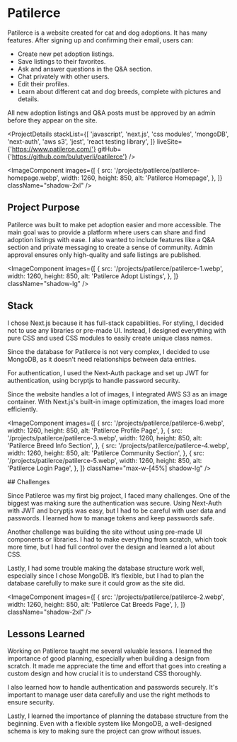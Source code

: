 # Patilerce

Patilerce is a website created for cat and dog adoptions. It has many features. After signing up and confirming their email, users can:

- Create new pet adoption listings.
- Save listings to their favorites.
- Ask and answer questions in the Q&A section.
- Chat privately with other users.
- Edit their profiles.
- Learn about different cat and dog breeds, complete with pictures and details.

All new adoption listings and Q&A posts must be approved by an admin before they appear on the site.

<ProjectDetails
  stackList={[
    'javascript',
    'next.js',
    'css modules',
    'mongoDB',
    'next-auth',
    'aws s3',
    'jest',
    'react testing library',
  ]}
  liveSite={'https://www.patilerce.com/'}
  gitHub={'https://github.com/bulutyerli/patilerce'}
/>

<ImageComponent
  images={[
    {
      src: '/projects/patilerce/patilerce-homepage.webp',
      width: 1260,
      height: 850,
      alt: 'Patilerce Homepage',
    },
  ]}
  className="shadow-2xl"
/>

## Project Purpose

Patilerce was built to make pet adoption easier and more accessible. The main goal was to provide a platform where users can share and find adoption listings with ease. I also wanted to include features like a Q&A section and private messaging to create a sense of community. Admin approval ensures only high-quality and safe listings are published.

<div className="flex lg:gap-14 items-center flex-wrap lg:flex-nowrap">

<ImageComponent
  images={[
    {
      src: '/projects/patilerce/patilerce-1.webp',
      width: 1260,
      height: 850,
      alt: 'Patilerce Adopt Listings',
    },
  ]}
  className="shadow-lg"
/>

<div className="min-w-1/2">

## Stack

I chose Next.js because it has full-stack capabilities. For styling, I decided not to use any libraries or pre-made UI. Instead, I designed everything with pure CSS and used CSS modules to easily create unique class names.

Since the database for Patilerce is not very complex, I decided to use MongoDB, as it doesn't need relationships between data entries.

For authentication, I used the Next-Auth package and set up JWT for authentication, using bcryptjs to handle password security.

Since the website handles a lot of images, I integrated AWS S3 as an image container. With Next.js's built-in image optimization, the images load more efficiently.

</div>
</div>

<ImageComponent
  images={[
    {
      src: '/projects/patilerce/patilerce-6.webp',
      width: 1260,
      height: 850,
      alt: 'Patilerce Profile Page',
    },
    {
      src: '/projects/patilerce/patilerce-3.webp',
      width: 1260,
      height: 850,
      alt: 'Patilerce Breed Info Section',
    },
    {
      src: '/projects/patilerce/patilerce-4.webp',
      width: 1260,
      height: 850,
      alt: 'Patilerce Community Section',
    },
    {
      src: '/projects/patilerce/patilerce-5.webp',
      width: 1260,
      height: 850,
      alt: 'Patilerce Login Page',
    },
  ]}
  className="max-w-[45%] shadow-lg"
/>

<div className="justify-self-center text-center">
## Challenges

Since Patilerce was my first big project, I faced many challenges. One of the biggest was making sure the authentication was secure. Using Next-Auth with JWT and bcryptjs was easy, but I had to be careful with user data and passwords. I learned how to manage tokens and keep passwords safe.

Another challenge was building the site without using pre-made UI components or libraries. I had to make everything from scratch, which took more time, but I had full control over the design and learned a lot about CSS.

Lastly, I had some trouble making the database structure work well, especially since I chose MongoDB. It’s flexible, but I had to plan the database carefully to make sure it could grow as the site did.

</div>

<ImageComponent
  images={[
    {
      src: '/projects/patilerce/patilerce-2.webp',
      width: 1260,
      height: 850,
      alt: 'Patilerce Cat Breeds Page',
    },
  ]}
  className="shadow-2xl"
/>

## Lessons Learned

Working on Patilerce taught me several valuable lessons. I learned the importance of good planning, especially when building a design from scratch. It made me appreciate the time and effort that goes into creating a custom design and how crucial it is to understand CSS thoroughly.

I also learned how to handle authentication and passwords securely. It's important to manage user data carefully and use the right methods to ensure security.

Lastly, I learned the importance of planning the database structure from the beginning. Even with a flexible system like MongoDB, a well-designed schema is key to making sure the project can grow without issues.
